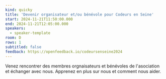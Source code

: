 ```yaml
---
kind: quicky
title: 'Devenir organisateur et/ou bénévole pour Codeurs en Seine'
start: 2024-11-21T11:50:00.000
end: 2024-11-21T12:05:00.000
speakers:
  - speaker-template
room: D
rows: 1
subtitled: false
feedback: https://openfeedback.io/codeursenseine2024
---
```


Venez rencontrer des membres orgnaisateurs et bénévoles de l'asociation et échanger avec nous.
Apprenez en plus sur nous et comment nous aider.
